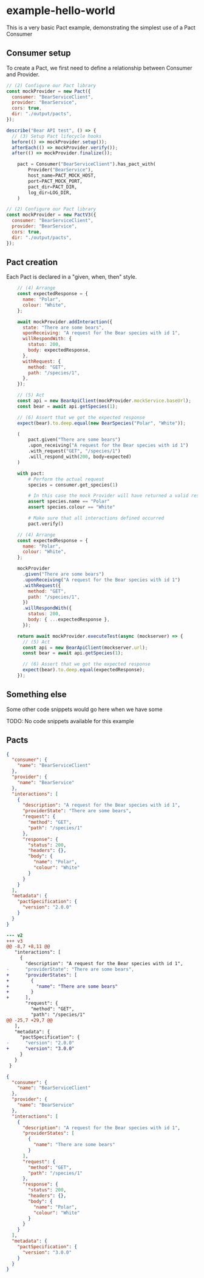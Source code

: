 
# example-hello-world

This is a very basic Pact example, demonstrating the simplest use of a Pact Consumer

## Consumer setup

To create a Pact, we first need to define a relationship between Consumer and Provider.

<Tabs>
<TabItem value="js-v2" label="js-v2">

```js
// (2) Configure our Pact library
const mockProvider = new Pact({
  consumer: "BearServiceClient",
  provider: "BearService",
  cors: true,
  dir: "./output/pacts",
});

describe("Bear API test", () => {
  // (3) Setup Pact lifecycle hooks
  before(() => mockProvider.setup());
  afterEach(() => mockProvider.verify());
  after(() => mockProvider.finalize());
```
</TabItem>
<TabItem value="python-v2" label="python-v2">

```python
    pact = Consumer("BearServiceClient").has_pact_with(
        Provider("BearService"),
        host_name=PACT_MOCK_HOST,
        port=PACT_MOCK_PORT,
        pact_dir=PACT_DIR,
        log_dir=LOG_DIR,
    )
```
</TabItem>
<TabItem value="js-v3" label="js-v3">

```js
// (2) Configure our Pact library
const mockProvider = new PactV3({
  consumer: "BearServiceClient",
  provider: "BearService",
  cors: true,
  dir: "./output/pacts",
});
```
</TabItem>
</Tabs>

## Pact creation

Each Pact is declared in a "given, when, then" style.

<Tabs>
<TabItem value="js-v2" label="js-v2">

```js
    // (4) Arrange
    const expectedResponse = {
      name: "Polar",
      colour: "White",
    };

    await mockProvider.addInteraction({
      state: "There are some bears",
      uponReceiving: "A request for the Bear species with id 1",
      willRespondWith: {
        status: 200,
        body: expectedResponse,
      },
      withRequest: {
        method: "GET",
        path: "/species/1",
      },
    });

    // (5) Act
    const api = new BearApiClient(mockProvider.mockService.baseUrl);
    const bear = await api.getSpecies(1);

    // (6) Assert that we got the expected response
    expect(bear).to.deep.equal(new BearSpecies("Polar", "White"));
```
</TabItem>
<TabItem value="python-v2" label="python-v2">

```python
    (
        pact.given("There are some bears")
        .upon_receiving("A request for the Bear species with id 1")
        .with_request("GET", "/species/1")
        .will_respond_with(200, body=expected)
    )

    with pact:
        # Perform the actual request
        species = consumer.get_species(1)

        # In this case the mock Provider will have returned a valid response
        assert species.name == "Polar"
        assert species.colour == "White"

        # Make sure that all interactions defined occurred
        pact.verify()
```
</TabItem>
<TabItem value="js-v3" label="js-v3">

```js
    // (4) Arrange
    const expectedResponse = {
      name: "Polar",
      colour: "White",
    };

    mockProvider
      .given("There are some bears")
      .uponReceiving("A request for the Bear species with id 1")
      .withRequest({
        method: "GET",
        path: "/species/1",
      })
      .willRespondWith({
        status: 200,
        body: { ...expectedResponse },
      });

    return await mockProvider.executeTest(async (mockserver) => {
      // (5) Act
      const api = new BearApiClient(mockserver.url);
      const bear = await api.getSpecies(1);

      // (6) Assert that we got the expected response
      expect(bear).to.deep.equal(expectedResponse);
    });
```
</TabItem>
</Tabs>

## Something else

Some other code snippets would go here when we have some

<Tabs>
<TabItem value="None available" label="None available">

TODO: No code snippets available for this example
</TabItem>
</Tabs>

## Pacts

<Tabs>
<TabItem value="v2" label="v2">

```json
{
  "consumer": {
    "name": "BearServiceClient"
  },
  "provider": {
    "name": "BearService"
  },
  "interactions": [
    {
      "description": "A request for the Bear species with id 1",
      "providerState": "There are some bears",
      "request": {
        "method": "GET",
        "path": "/species/1"
      },
      "response": {
        "status": 200,
        "headers": {},
        "body": {
          "name": "Polar",
          "colour": "White"
        }
      }
    }
  ],
  "metadata": {
    "pactSpecification": {
      "version": "2.0.0"
    }
  }
}
```
</TabItem>

<TabItem value="v2-v3 diff" label="v2-v3 diff">

```diff
--- v2
+++ v3
@@ -8,7 +8,11 @@
   "interactions": [
     {
       "description": "A request for the Bear species with id 1",
-      "providerState": "There are some bears",
+      "providerStates": [
+        {
+          "name": "There are some bears"
+        }
+      ],
       "request": {
         "method": "GET",
         "path": "/species/1"
@@ -25,7 +29,7 @@
   ],
   "metadata": {
     "pactSpecification": {
-      "version": "2.0.0"
+      "version": "3.0.0"
     }
   }
 }
```
</TabItem>

<TabItem value="v3" label="v3">

```json
{
  "consumer": {
    "name": "BearServiceClient"
  },
  "provider": {
    "name": "BearService"
  },
  "interactions": [
    {
      "description": "A request for the Bear species with id 1",
      "providerStates": [
        {
          "name": "There are some bears"
        }
      ],
      "request": {
        "method": "GET",
        "path": "/species/1"
      },
      "response": {
        "status": 200,
        "headers": {},
        "body": {
          "name": "Polar",
          "colour": "White"
        }
      }
    }
  ],
  "metadata": {
    "pactSpecification": {
      "version": "3.0.0"
    }
  }
}
```
</TabItem>

</Tabs>
